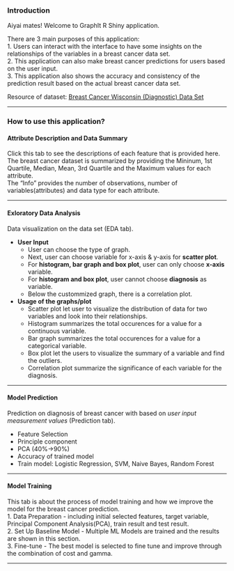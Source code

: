 ### Introduction

Aiyai mates! Welcome to GraphIt R Shiny application. 

There are 3 main purposes of this application:<br>
1. Users can interact with the interface to have some insights on the relationships of the variables in a breast cancer data set.<br>
2. This application can also make breast cancer predictions for users based on the user input. <br>
3. This application also shows the accuracy and consistency of the prediction result based on the actual breast cancer data set.

Resource of dataset: [Breast Cancer Wisconsin (Diagnostic) Data Set](https://www.kaggle.com/datasets/uciml/breast-cancer-wisconsin-data?datasetId=180&language=R&outputs=Visualization)

***

### How to use this application?
#### Attribute Description and Data Summary
Click this tab to see the descriptions of each feature that is provided here.<br> 
The breast cancer dataset is summarized by providing the Mininum, 1st Quartile, Median, Mean, 3rd Quartile and the Maximum values for each attribute. <br>
The "Info" provides the number of observations, number of variables(attributes) and data type for each attribute.

***

#### Exloratory Data Analysis
Data visualization on the data set (EDA tab).

- **User Input**
  + User can choose the type of graph.
  + Next, user can choose variable for x-axis & y-axis for **scatter plot**.
  + For **histogram, bar graph and box plot**, user can only choose **x-axis** variable.
  + For **histogram and box plot**, user cannot choose **diagnosis** as variable.
  + Below the custommized graph, there is a correlation plot.
  
- **Usage of the graphs/plot**  
  + Scatter plot let user to visualize the distribution of data for two variables and look into their relationships.
  + Histogram summarizes the total occurences for a value for a continuous variable.
  + Bar graph summarizes the total occurences for a value for a categorical variable.
  + Box plot let the users to visualize  the summary of a variable and find the outliers.
  + Correlation plot summarize the significance of each variable for the diagnosis.

***
#### Model Prediction
Prediction on diagnosis of breast cancer with based on *user input measurement values* (Prediction tab).

- Feature Selection
- Principle component
- PCA (40%->90%)
- Accuracy of trained model
- Train model: Logistic Regression, SVM, Naive Bayes, Random Forest

***

#### Model Training
This tab is about the process of model training and how we improve the model for the breast cancer prediction. <br> 
1. Data Preparation - including initial selected features, target variable, Principal Component Analysis(PCA), train result and test result.<br>
2. Set Up Baseline Model - Multiple ML Models are trained and the results are shown in this section. <br>
3. Fine-tune - The best model is selected to fine tune and improve through the combination of cost and gamma.


***

